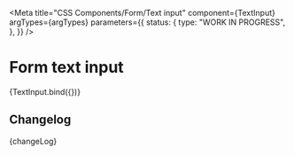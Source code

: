 
<Meta
  title="CSS Components/Form/Text input"
  component={TextInput}
  argTypes={argTypes}
  parameters={{
    status: {
      type: "WORK IN PROGRESS",
    },
  }}
/>

# Form text input

<Canvas>
  <Story name="Text input" args={defaultArgs}>
    {TextInput.bind({})}
  </Story>
</Canvas>

<ArgsTable story="Text input" />

## Changelog

<Description>{changeLog}</Description>
